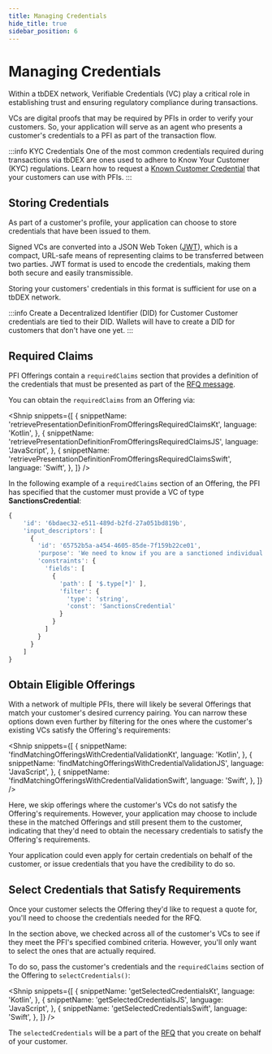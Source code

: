 ```yaml
---
title: Managing Credentials
hide_title: true
sidebar_position: 6
---
```



<LanguageSwitcher languages="JavaScript, Kotlin, Swift" />

# Managing Credentials

Within a tbDEX network, <Web5Url to="/verifiable-credentials/what-are-vcs">Verifiable Credentials (VC)</Web5Url> play a critical role in establishing trust and ensuring regulatory compliance during transactions.

VCs are digital proofs that may be required by PFIs in order to verify your customers.
So, your application will serve as an agent who presents a customer's credentials to a PFI as part of the transaction flow.

:::info KYC Credentials
One of the most common credentials required during transactions via tbDEX are ones used to adhere to Know Your Customer (KYC) regulations.
Learn how to request a [Known Customer Credential](/issuer/kcc/kcc-wallet) that your customers can use with PFIs.
:::

## Storing Credentials

As part of a customer's profile, your application can choose to store credentials that have been issued to them.

Signed VCs are converted into a JSON Web Token ([JWT](https://jwt.io/)), which is a compact, URL-safe means of representing claims to be transferred between two parties.
JWT format is used to encode the credentials, making them both secure and easily transmissible.

Storing your customers' credentials in this format is sufficient for use on a tbDEX network.

:::info Create a Decentralized Identifier (DID) for Customer
Customer credentials are tied to their <Web5Url to="/decentralized-identifiers/what-are-dids">DID</Web5Url>. Wallets will have to <Web5Url to="/decentralized-identifiers/how-to-create-did">create a DID</Web5Url> for customers that don't have one yet.
:::

## Required Claims

PFI Offerings contain a `requiredClaims` section that provides a definition of the credentials that must be presented as part of the [RFQ message](/wallet/send-rfq).

You can obtain the `requiredClaims` from an Offering via:

<Shnip
  snippets={[
    {
      snippetName:
        'retrievePresentationDefinitionFromOfferingsRequiredClaimsKt',
      language: 'Kotlin',
    },
    {
      snippetName:
        'retrievePresentationDefinitionFromOfferingsRequiredClaimsJS',
      language: 'JavaScript',
    },
    {
      snippetName:
        'retrievePresentationDefinitionFromOfferingsRequiredClaimsSwift',
      language: 'Swift',
    },
  ]}
/>

In the following example of a `requiredClaims` section of an Offering, the PFI has specified that the customer must provide a VC of type **SanctionsCredential**:

```js
{
    'id': '6bdaec32-e511-489d-b2fd-27a051bd819b',
    'input_descriptors': [
      {
        'id': '65752b5a-a454-4605-85de-7f159b22ce01',
        'purpose': 'We need to know if you are a sanctioned individual',
        'constraints': {
          'fields': [
            {
              'path': [ '$.type[*]' ],
              'filter': {
                'type': 'string',
                'const': 'SanctionsCredential'
              }
            }
          ]
        }
      }
    ]
}
```

## Obtain Eligible Offerings

With a network of multiple PFIs, there will likely be several Offerings that match your customer's desired currency pairing.
You can narrow these options down even further by filtering for the ones where the customer's existing VCs satisfy the Offering's requirements:

<Shnip
  snippets={[
    {
      snippetName: 'findMatchingOfferingsWithCredentialValidationKt',
      language: 'Kotlin',
    },
    {
      snippetName: 'findMatchingOfferingsWithCredentialValidationJS',
      language: 'JavaScript',
    },
    {
      snippetName: 'findMatchingOfferingsWithCredentialValidationSwift',
      language: 'Swift',
    },
  ]}
/>

Here, we skip offerings where the customer's VCs do not satisfy the Offering's requirements.
However, your application may choose to include these in the matched Offerings and still present them to the customer, indicating that they'd need to obtain the necessary credentials to satisfy the Offering's requirements.

Your application could even apply for certain credentials on behalf of the customer, or <Web5Url to="/verifiable-credentials/vc-issuance">issue credentials</Web5Url> that you have the credibility to do so.

## Select Credentials that Satisfy Requirements

Once your customer selects the Offering they'd like to request a quote for, you'll need to choose the credentials needed for the RFQ.

In the section above, we checked across all of the customer's VCs to see if they meet the PFI's specified combined criteria.
However, you'll only want to select the ones that are actually required.

To do so, pass the customer's credentials and the `requiredClaims` section of the Offering to `selectCredentials()`:

<Shnip
  snippets={[
    {
      snippetName: 'getSelectedCredentialsKt',
      language: 'Kotlin',
    },
    {
      snippetName: 'getSelectedCredentialsJS',
      language: 'JavaScript',
    },
    {
      snippetName: 'getSelectedCredentialsSwift',
      language: 'Swift',
    },
  ]}
/>

The `selectedCredentials` will be a part of the [RFQ](/wallet/send-rfq) that you create on behalf of your customer.
